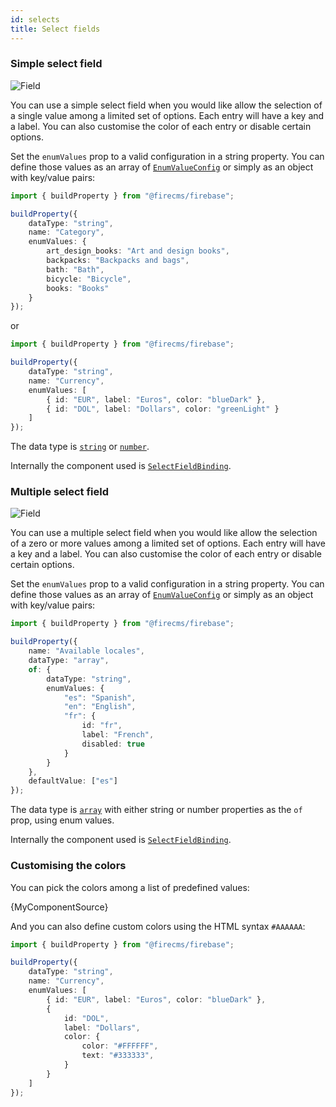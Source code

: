 ```yaml
---
id: selects
title: Select fields
---
```


### Simple select field

![Field](/img/fields/Select.png)

You can use a simple select field when you would like allow the selection of a
single value among a limited set of options. Each entry will have a key and a
label. You can also customise the color of each entry or disable certain options.

Set the `enumValues` prop to a valid configuration in a string property. You can
define those values as an array
of [`EnumValueConfig`](../../api/interfaces/EnumValueConfig)
or simply as an object with key/value pairs:

```typescript jsx
import { buildProperty } from "@firecms/firebase";

buildProperty({
    dataType: "string",
    name: "Category",
    enumValues: {
        art_design_books: "Art and design books",
        backpacks: "Backpacks and bags",
        bath: "Bath",
        bicycle: "Bicycle",
        books: "Books"
    }
});
```

or

```typescript jsx
import { buildProperty } from "@firecms/firebase";

buildProperty({
    dataType: "string",
    name: "Currency",
    enumValues: [
        { id: "EUR", label: "Euros", color: "blueDark" },
        { id: "DOL", label: "Dollars", color: "greenLight" }
    ]
});
```

The data type is [`string`](../config/string) or [`number`](../config/number).

Internally the component used
is [`SelectFieldBinding`](../../api/functions/SelectFieldBinding).


### Multiple select field

![Field](/img/fields/Multi_select.png)

You can use a multiple select field when you would like allow the selection of a
zero or more values among a limited set of options. Each entry will have a key
and a label. You can also customise the color of each entry or disable certain options.

Set the `enumValues` prop to a valid configuration in a string property. You can
define those values as an array
of [`EnumValueConfig`](../../api/interfaces/EnumValueConfig)
or simply as an object with key/value pairs:

```typescript jsx
import { buildProperty } from "@firecms/firebase";

buildProperty({
    name: "Available locales",
    dataType: "array",
    of: {
        dataType: "string",
        enumValues: {
            "es": "Spanish",
            "en": "English",
            "fr": {
                id: "fr",
                label: "French",
                disabled: true
            }
        }
    },
    defaultValue: ["es"]
});
```

The data type is [`array`](../config/array) with either string or number
properties as the `of` prop, using enum values.

Internally the component used
is [`SelectFieldBinding`](../../api/functions/SelectFieldBinding).

### Customising the colors

You can pick the colors among a list of predefined values:




<CodeBlock language="tsx">{MyComponentSource}</CodeBlock>

And you can also define custom colors using the HTML syntax `#AAAAAA`:

```typescript jsx
import { buildProperty } from "@firecms/firebase";

buildProperty({
    dataType: "string",
    name: "Currency",
    enumValues: [
        { id: "EUR", label: "Euros", color: "blueDark" },
        {
            id: "DOL",
            label: "Dollars",
            color: {
                color: "#FFFFFF",
                text: "#333333",
            }
        }
    ]
});
```
